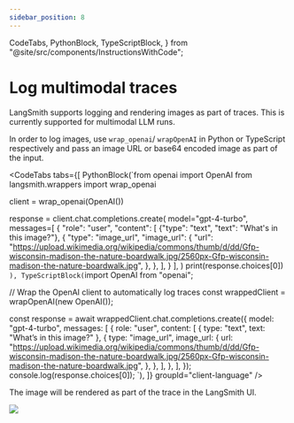 ```yaml
---
sidebar_position: 8
---
```


  CodeTabs,
  PythonBlock,
  TypeScriptBlock,
} from "@site/src/components/InstructionsWithCode";

# Log multimodal traces

LangSmith supports logging and rendering images as part of traces. This is currently supported for multimodal LLM runs.

In order to log images, use `wrap_openai`/ `wrapOpenAI` in Python or TypeScript respectively and pass an image URL or base64 encoded image as part of the input.

<CodeTabs
  tabs={[
    PythonBlock(`from openai import OpenAI
from langsmith.wrappers import wrap_openai

client = wrap_openai(OpenAI())

response = client.chat.completions.create(
    model="gpt-4-turbo",
    messages=[
        {
            "role": "user",
            "content": [
                {"type": "text", "text": "What's in this image?"},
                {
                    "type": "image_url",
                    "image_url": {
                        "url": "https://upload.wikimedia.org/wikipedia/commons/thumb/d/dd/Gfp-wisconsin-madison-the-nature-boardwalk.jpg/2560px-Gfp-wisconsin-madison-the-nature-boardwalk.jpg",
                    },
                },
            ],
        }
    ],
)
print(response.choices[0])
`),
    TypeScriptBlock(`import OpenAI from "openai";

// Wrap the OpenAI client to automatically log traces
const wrappedClient = wrapOpenAI(new OpenAI());

const response = await wrappedClient.chat.completions.create({
  model: "gpt-4-turbo",
  messages: [
    {
      role: "user",
      content: [
        { type: "text", text: "What’s in this image?" },
        {
          type: "image_url",
          image_url: {
            url: "https://upload.wikimedia.org/wikipedia/commons/thumb/d/dd/Gfp-wisconsin-madison-the-nature-boardwalk.jpg/2560px-Gfp-wisconsin-madison-the-nature-boardwalk.jpg",
          },
        },
      ],
    },
  ],
});
console.log(response.choices[0]);
`),
]}
groupId="client-language"
/>

The image will be rendered as part of the trace in the LangSmith UI.

![](../static/multimodal.png)
